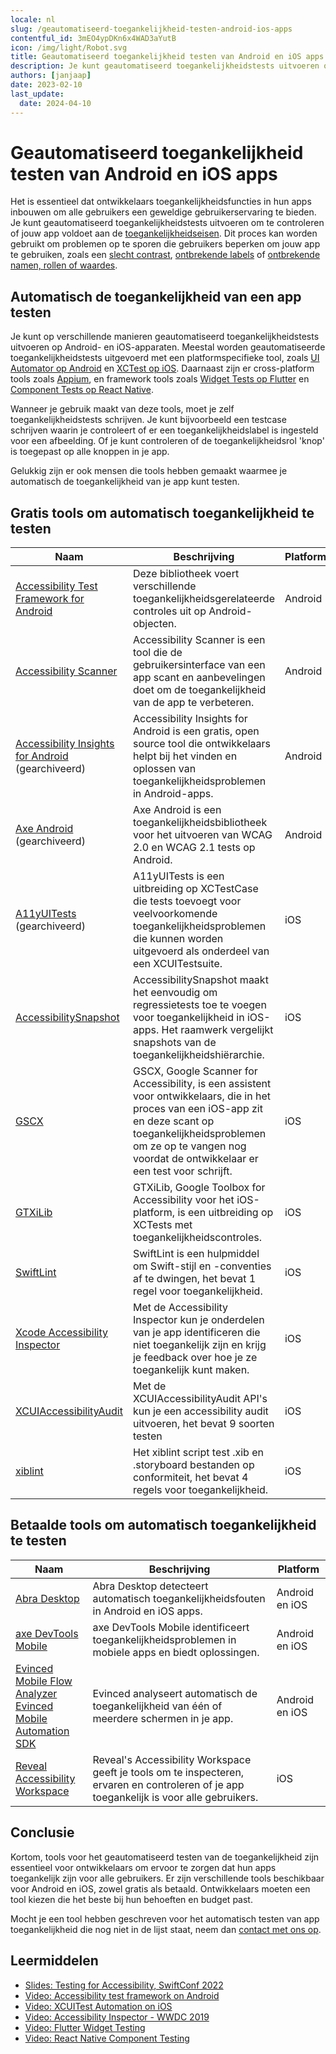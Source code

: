 ```yaml
---
locale: nl
slug: /geautomatiseerd-toegankelijkheid-testen-android-ios-apps
contentful_id: 3mEO4ypDKn6x4WAD3aYutB
icon: /img/light/Robot.svg
title: Geautomatiseerd toegankelijkheid testen van Android en iOS apps
description: Je kunt geautomatiseerd toegankelijkheidstests uitvoeren om te controleren of jouw Android of iOS app voldoet aan de toegankelijkheidseisen. Dit artikel geeft een overzicht van tools om automatisch de toegankelijkheid van jouw app te testen.
authors: [janjaap]
date: 2023-02-10
last_update:
  date: 2024-04-10
---
```


# Geautomatiseerd toegankelijkheid testen van Android en iOS apps

Het is essentieel dat ontwikkelaars toegankelijkheidsfuncties in hun apps inbouwen om alle gebruikers een geweldige gebruikerservaring te bieden. Je kunt geautomatiseerd toegankelijkheidstests uitvoeren om te controleren of jouw app voldoet aan de [toegankelijkheidseisen](/nl/richtlijnen). Dit proces kan worden gebruikt om problemen op te sporen die gebruikers beperken om jouw app te gebruiken, zoals een [slecht contrast](/nl/richtlijnen/wcag/succescriterium-1-4-11), [ontbrekende labels](/nl/richtlijnen/wcag/succescriterium-1-1-1) of [ontbrekende namen, rollen of waardes](/nl/richtlijnen/wcag/succescriterium-4-1-2).

## Automatisch de toegankelijkheid van een app testen

Je kunt op verschillende manieren geautomatiseerd toegankelijkheidstests uitvoeren op Android- en iOS-apparaten. Meestal worden geautomatiseerde toegankelijkheidstests uitgevoerd met een platformspecifieke tool, zoals [UI Automator op Android](https://developer.android.com/training/testing/other-components/ui-automator) en [XCTest op iOS](https://developer.apple.com/documentation/xctest). Daarnaast zijn er cross-platform tools zoals [Appium](https://appium.io/), en framework tools zoals [Widget Tests op Flutter](https://docs.flutter.dev/testing#widget-tests) en [Component Tests op React Native](https://reactnative.dev/docs/testing-overview#component-tests).

Wanneer je gebruik maakt van deze tools, moet je zelf toegankelijkheidstests schrijven. Je kunt bijvoorbeeld een testcase schrijven waarin je controleert of er een toegankelijkheidslabel is ingesteld voor een afbeelding. Of je kunt controleren of de toegankelijkheidsrol 'knop' is toegepast op alle knoppen in je app.

Gelukkig zijn er ook mensen die tools hebben gemaakt waarmee je automatisch de toegankelijkheid van je app kunt testen.

## Gratis tools om automatisch toegankelijkheid te testen

| Naam | Beschrijving | Platform |
| --- | --- | --- |
| [Accessibility Test Framework for Android](https://github.com/google/Accessibility-Test-Framework-for-Android) | Deze bibliotheek voert verschillende toegankelijkheidsgerelateerde controles uit op Android-objecten. | Android |
| [Accessibility Scanner](https://play.google.com/store/apps/details?id=com.google.android.apps.accessibility.auditor) | Accessibility Scanner is een tool die de gebruikersinterface van een app scant en aanbevelingen doet om de toegankelijkheid van de app te verbeteren. | Android |
| [Accessibility Insights for Android](https://accessibilityinsights.io/docs/android/reference/releases/) (gearchiveerd) | Accessibility Insights for Android is een gratis, open source tool die ontwikkelaars helpt bij het vinden en oplossen van toegankelijkheidsproblemen in Android-apps. | Android |
| [Axe Android](https://github.com/dequelabs/axe-android) (gearchiveerd) | Axe Android is een toegankelijkheidsbibliotheek voor het uitvoeren van WCAG 2.0 en WCAG 2.1 tests op Android. | Android |
| [A11yUITests](https://mobilea11y.com/blog/a11yuitests/) (gearchiveerd) | A11yUITests is een uitbreiding op XCTestCase die tests toevoegt voor veelvoorkomende toegankelijkheidsproblemen die kunnen worden uitgevoerd als onderdeel van een XCUITestsuite. | iOS |
| [AccessibilitySnapshot](https://github.com/cashapp/AccessibilitySnapshot) | AccessibilitySnapshot maakt het eenvoudig om regressietests toe te voegen voor toegankelijkheid in iOS-apps. Het raamwerk vergelijkt snapshots van de toegankelijkheidshiërarchie. | iOS |
| [GSCX](https://github.com/google/GSCXScanner) | GSCX, Google Scanner for Accessibility, is een assistent voor ontwikkelaars, die in het proces van een iOS-app zit en deze scant op toegankelijkheidsproblemen om ze op te vangen nog voordat de ontwikkelaar er een test voor schrijft. | iOS |
| [GTXiLib](https://github.com/google/GTXiLib) | GTXiLib, Google Toolbox for Accessibility voor het iOS-platform, is een uitbreiding op XCTests met toegankelijkheidscontroles. | iOS |
| [SwiftLint](https://github.com/realm/SwiftLint) | SwiftLint is een hulpmiddel om Swift-stijl en -conventies af te dwingen, het bevat 1 regel voor toegankelijkheid. | iOS |
| [Xcode Accessibility Inspector](https://developer.apple.com/videos/play/wwdc2019/257/) | Met de Accessibility Inspector kun je onderdelen van je app identificeren die niet toegankelijk zijn en krijg je feedback over hoe je ze toegankelijk kunt maken. | iOS |
| [XCUIAccessibilityAudit](https://developer.apple.com/videos/play/wwdc2023/10035/) | Met de XCUIAccessibilityAudit API's kun je een accessibility audit uitvoeren, het bevat 9 soorten testen | iOS |
| [xiblint](https://github.com/lyft/xiblint) | Het xiblint script test .xib en .storyboard bestanden op conformiteit, het bevat 4 regels voor toegankelijkheid. | iOS |

## Betaalde tools om automatisch toegankelijkheid te testen

| Naam | Beschrijving | Platform |
| --- | --- | --- |
| [Abra Desktop](https://abra.nl/producten/desktop) | Abra Desktop detecteert automatisch toegankelijkheidsfouten in Android en iOS apps. | Android en iOS |
| [axe DevTools Mobile](https://docs.deque.com/devtools-mobile/2022.11.17/en/intro) | axe DevTools Mobile identificeert toegankelijkheidsproblemen in mobiele apps en biedt oplossingen. | Android en iOS |
| [Evinced Mobile Flow Analyzer](https://www.evinced.com/products/flow-analyzer-for-mobile)<br/>[Evinced Mobile Automation SDK](https://www.evinced.com/products/auto-test-sdks) | Evinced analyseert automatisch de toegankelijkheid van één of meerdere schermen in je app. | Android en iOS |
| [Reveal Accessibility Workspace](https://revealapp.com/news/introducing-the-accessibility-workspace/) | Reveal's Accessibility Workspace geeft je tools om te inspecteren, ervaren en controleren of je app toegankelijk is voor alle gebruikers. | iOS |

## Conclusie

Kortom, tools voor het geautomatiseerd testen van de toegankelijkheid zijn essentieel voor ontwikkelaars om ervoor te zorgen dat hun apps toegankelijk zijn voor alle gebruikers. Er zijn verschillende tools beschikbaar voor Android en iOS, zowel gratis als betaald. Ontwikkelaars moeten een tool kiezen die het beste bij hun behoeften en budget past.

Mocht je een tool hebben geschreven voor het automatisch testen van app toegankelijkheid die nog niet in de lijst staat, neem dan [contact met ons op](/nl/over).

## Leermiddelen

- [Slides: Testing for Accessibility, SwiftConf 2022](https://speakerdeck.com/robinkanatzar/testing-for-accessibility-swiftconf-2022)
- [Video: Accessibility test framework on Android](https://www.youtube.com/watch?v=DLN2s16HwcE)
- [Video: XCUITest Automation on iOS](https://www.youtube.com/watch?v=BzI2jZk035A) 
- [Video: Accessibility Inspector - WWDC 2019](https://developer.apple.com/videos/play/wwdc2019/257/)
- [Video: Flutter Widget Testing](https://www.youtube.com/watch?v=pgMI5nmAem0)
- [Video: React Native Component Testing](https://www.youtube.com/watch?v=VuNPrFH9H0E)
